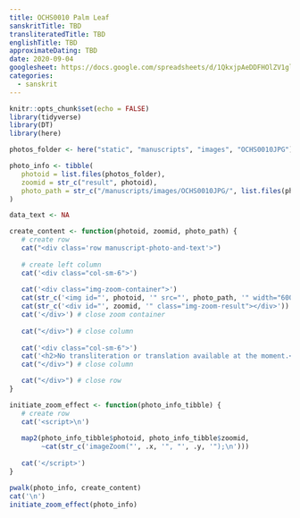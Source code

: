 ```yaml
---
title: OCHS0010 Palm Leaf
sanskritTitle: TBD
transliteratedTitle: TBD
englishTitle: TBD
approximateDating: TBD
date: 2020-09-04 
googlesheet: https://docs.google.com/spreadsheets/d/1QkxjpAeDDFHOlZV1glykLz928umXdVdV5y8Re_-H1U0/edit?usp=sharing
categories:
  - sanskrit
---
```


```r
knitr::opts_chunk$set(echo = FALSE)
library(tidyverse)
library(DT)
library(here)

photos_folder <- here("static", "manuscripts", "images", "OCHS0010JPG")

photo_info <- tibble(
   photoid = list.files(photos_folder),
   zoomid = str_c("result", photoid),
   photo_path = str_c("/manuscripts/images/OCHS0010JPG/", list.files(photos_folder))
)

data_text <- NA

```


```r
create_content <- function(photoid, zoomid, photo_path) {
   # create row
   cat("<div class='row manuscript-photo-and-text'>")
   
   # create left column
   cat('<div class="col-sm-6">')
   
   cat('<div class="img-zoom-container">')
   cat(str_c('<img id="', photoid, '" src="', photo_path, '" width="600" height="400">'))
   cat(str_c('<div id="', zoomid, '" class="img-zoom-result"></div>'))
   cat('</div>') # close zoom container
   
   cat("</div>") # close column
   
   cat('<div class="col-sm-6">')
   cat('<h2>No transliteration or translation available at the moment.</h2>')
   cat("</div>") # close column

   cat("</div>") # close row
}

initiate_zoom_effect <- function(photo_info_tibble) {
   # create row
   cat('<script>\n')
   
   map2(photo_info_tibble$photoid, photo_info_tibble$zoomid, 
        ~cat(str_c('imageZoom("', .x, '", "', .y, '");\n')))
   
   cat('</script>')
}

```


```r
pwalk(photo_info, create_content)
cat('\n')
initiate_zoom_effect(photo_info)
```
